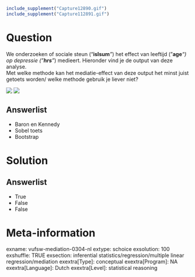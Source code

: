 ```r
include_supplement("Capture12890.gif")
include_supplement("Capture112891.gif")
```

Question
========
We onderzoeken of sociale steun ("**islsum***"*) het effect van leeftijd
("**age***"*) op depressie ("**hrs***"*) medieert. Hieronder vind je de
output van deze analyse.  
Met welke methode kan het mediatie-effect van deze output het minst
juist getoets worden/ welke methode gebruik je liever niet?   
  
  
![](Capture12890.gif)
![](Capture112891.gif)

Answerlist
----------
* Baron en Kennedy
* Sobel toets
* Bootstrap

Solution
========










Answerlist
----------
* True
* False
* False

Meta-information
================
exname: vufsw-mediation-0304-nl
extype: schoice
exsolution: 100
exshuffle: TRUE
exsection: inferential statistics/regression/multiple linear regression/mediation
exextra[Type]: conceptual
exextra[Program]: NA
exextra[Language]: Dutch
exextra[Level]: statistical reasoning


